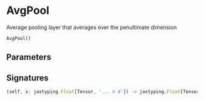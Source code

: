 
# AvgPool

Average pooling layer that averages over the penultimate dimension

```python copy
AvgPool()
```

## Parameters


## Signatures
```ts
(self, x: jaxtyping.Float[Tensor, '... n d']) -> jaxtyping.Float[Tensor, '... d']
